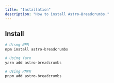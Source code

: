 ```yaml
---
title: "Installation"
description: "How to install Astro-Breadcrumbs."
---
```


## Install

```bash
# Uisng NPM
npm install astro-breadcrumbs

# Using Yarn
yarn add astro-breadcrumbs

# Using PNPM
pnpm add astro-breadcrumbs
```
